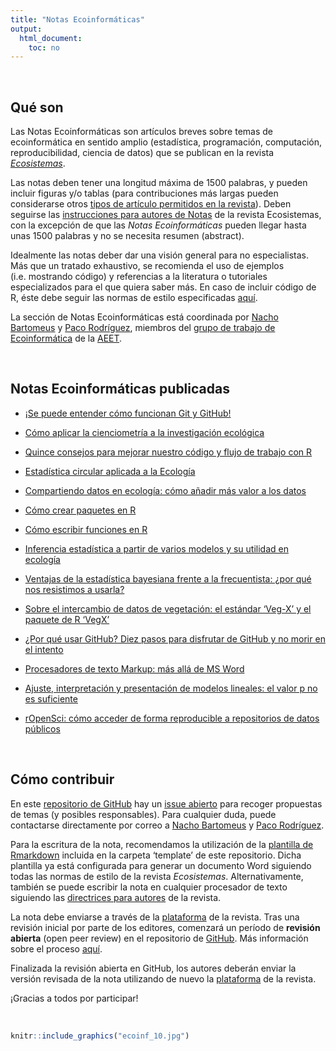 ```yaml
---
title: "Notas Ecoinformáticas"
output: 
  html_document: 
    toc: no
---
```


<br>

## Qué son {#que-son}

Las Notas Ecoinformáticas son artículos breves sobre temas de ecoinformática en sentido amplio (estadística, programación, computación, reproducibilidad, ciencia de datos) que se publican en la revista [*Ecosistemas*](http://www.revistaecosistemas.net).

Las notas deben tener una longitud máxima de 1500 palabras, y pueden incluir figuras y/o tablas (para contribuciones más largas pueden considerarse otros [tipos de artículo permitidos en la revista](http://www.revistaecosistemas.net/index.php/ecosistemas/about/submissions#authorGuidelines)). Deben seguirse las [instrucciones para autores de Notas](http://www.revistaecosistemas.net/index.php/ecosistemas/about/submissions#authorGuidelines) de la revista Ecosistemas, con la excepción de que las *Notas Ecoinformáticas* pueden llegar hasta unas 1500 palabras y no se necesita resumen (abstract).

Idealmente las notas deber dar una visión general para no especialistas. Más que un tratado exhaustivo, se recomienda el uso de ejemplos (i.e. mostrando código) y referencias a la literatura o tutoriales especializados para el que quiera saber más. En caso de incluir código de R, éste debe seguir las normas de estilo especificadas [aquí](http://adv-r.had.co.nz/Style.html).

La sección de Notas Ecoinformáticas está coordinada por [Nacho Bartomeus](https://bartomeuslab.com/) y [Paco Rodríguez](https://frodriguezsanchez.net), miembros del [grupo de trabajo de Ecoinformática](https://ecoinfaeet.github.io/website) de la [AEET](http://www.aeet.org).

<br>

## Notas Ecoinformáticas publicadas {#notas-publicadas}

-   [¡Se puede entender cómo funcionan Git y GitHub!](https://doi.org/10.7818/ECOS.2332)

-   [Cómo aplicar la cienciometría a la investigación ecológica](https://doi.org/10.7818/ECOS.2256)

-   [Quince consejos para mejorar nuestro código y flujo de trabajo con R](https://doi.org/10.7818/ECOS.2129)

-   [Estadística circular aplicada a la Ecología](https://doi.org/10.7818/ECOS.1995)

-   [Compartiendo datos en ecología: cómo añadir más valor a los datos](https://doi.org/10.7818/ECOS.1838)

-   [Cómo crear paquetes en R](https://doi.org/10.7818/ECOS.1948)

-   [Cómo escribir funciones en R](https://doi.org/10.7818/ECOS.1880)

-   [Inferencia estadística a partir de varios modelos y su utilidad en ecología](https://doi.org/10.7818/ECOS.1699)

-   [Ventajas de la estadística bayesiana frente a la frecuentista: ¿por qué nos resistimos a usarla?](https://doi.org/10.7818/ECOS.1591)

-   [Sobre el intercambio de datos de vegetación: el estándar 'Veg-X' y el paquete de R 'VegX'](https://doi.org/10.7818/ECOS.1570)

-   [¿Por qué usar GitHub? Diez pasos para disfrutar de GitHub y no morir en el intento](https://www.revistaecosistemas.net/index.php/ecosistemas/article/view/1604)

-   [Procesadores de texto Markup: más allá de MS Word](https://doi.org/10.7818/ECOS.2017.26-3.14)

-   [Ajuste, interpretación y presentación de modelos lineales: el valor p no es suficiente](https://doi.org/10.7818/ECOS.2017.26-2.08)

-   [rOpenSci: cómo acceder de forma reproducible a repositorios de datos públicos](https://doi.org/10.7818/ECOS.2017.26-1.20)

<br>

## Cómo contribuir {#como-contribuir}

En este [repositorio de GitHub](https://github.com/ecoinfAEET/Notas_Ecosistemas) hay un [issue abierto](https://github.com/ecoinfAEET/Notas_Ecosistemas/issues/1) para recoger propuestas de temas (y posibles responsables). Para cualquier duda, puede contactarse directamente por correo a [Nacho Bartomeus](https://bartomeuslab.com/) y [Paco Rodríguez](https://frodriguezsanchez.net).

Para la escritura de la nota, recomendamos la utilización de la [plantilla de Rmarkdown](https://github.com/ecoinfAEET/Notas_Ecosistemas/tree/master/template) incluida en la carpeta 'template' de este repositorio. Dicha plantilla ya está configurada para generar un documento Word siguiendo todas las normas de estilo de la revista *Ecosistemas*. Alternativamente, también se puede escribir la nota en cualquier procesador de texto siguiendo las [directrices para autores](http://www.revistaecosistemas.net/index.php/ecosistemas/about/submissions#authorGuidelines) de la revista.

La nota debe enviarse a través de la [plataforma](https://www.revistaecosistemas.net/index.php/ecosistemas/about/submissions) de la revista. Tras una revisión inicial por parte de los editores, comenzará un período de **revisión abierta** (open peer review) en el repositorio de [GitHub](https://github.com/ecoinfAEET/Notas_Ecosistemas). Más información sobre el proceso [aquí](https://github.com/ecoinfAEET/Notas_Ecosistemas/blob/master/Normas_revision_grupal.MD).

Finalizada la revisión abierta en GitHub, los autores deberán enviar la versión revisada de la nota utilizando de nuevo la [plataforma](https://www.revistaecosistemas.net/index.php/ecosistemas/about/submissions) de la revista.

¡Gracias a todos por participar!

<br>

```r
knitr::include_graphics("ecoinf_10.jpg")
```
